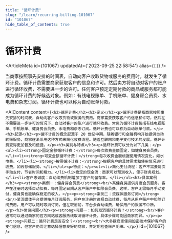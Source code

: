 ```yaml
---
title: "循环计费"
slug: "/learn/recurring-billing-101067"
id: "101067"
hide_table_of_contents: true
---
```



# 循环计费

<ArticleMeta id={101067} updatedAt={'2023-09-25 22:58:54'} alias={`[]`} />
<div className='border-solid border-b border-t-0 my-4 border-[var(--ifm-color-gray-300)]' />

当商家按照事先安排的时间表，自动向客户收取货物或服务的费用时，就发生了循环计费。循环计费需要商家获取客户的信息和许可。然后卖方将自动对客户的账户进行循环收费，不需要进一步的许可。任何客户预定定期付款的商品或服务都可能成为循环计费的好候选对象。例如：有线电视账单、手机账单、健身房会员费、水电费和杂志订阅。循环计费也可以称为自动账单付款。

<AIContent content={`<h2>循环计费</h2><h3>定义</h3><p>循环计费是指商家按照事先安排的时间表，自动向客户收取货物或服务的费用。商家需要获取客户的信息和许可，然后在不需要进一步许可的情况下，自动对客户的账户进行循环收费。常见的循环计费包括有线电视账单、手机账单、健身房会员费、水电费和杂志订阅。循环计费也可以称为自动账单付款。</p><h3>起源</h3><p>循环计费的概念起源于 20 世纪中期，随着银行和金融机构开始提供自动转账服务，商家逐渐采用这种方式来简化收费流程。随着互联网和电子支付技术的发展，循环计费变得更加普及和便捷。</p><h3>类别与特点</h3><p>循环计费可以分为以下几类：</p><ul><li><strong>固定金额循环计费：</strong>每次收费金额固定，如健身房会员费。</li><li><strong>可变金额循环计费：</strong>每次收费金额根据使用情况变化，如水电费。</li><li><strong>按需循环计费：</strong>根据客户的具体需求和使用情况进行收费，如云存储服务。</li></ul><p>特点：</p><ul><li>简化支付流程：客户不需要每次手动支付，节省时间和精力。</li><li>稳定的现金流：商家可以预测收入，便于财务规划。</li><li>客户忠诚度：自动续费机制增加了客户的留存率。</li></ul><h3>具体案例</h3><p><strong>案例一：健身房会员费</strong><br/>某健身房提供月度会员服务，客户在注册时选择自动扣费，每月固定日期从客户账户中扣除会员费。这样，客户无需每月手动支付，健身房也能确保稳定的收入。</p><p><strong>案例二：流媒体服务订阅</strong><br/>某流媒体平台提供按月订阅服务，用户在注册时选择自动续费，每月从用户账户中扣除订阅费用。用户可以随时取消订阅，但在取消前，平台会自动续费，确保用户的服务不中断。</p><h3>常见问题</h3><p><strong>问题一：如何取消循环计费？</strong><br/>客户通常可以通过商家的官方网站或客服热线取消循环计费。具体步骤可能因商家而异。</p><p><strong>问题二：循环计费是否安全？</strong><br/>大多数商家使用加密技术保护客户的支付信息，但客户仍需注意选择信誉良好的商家，并定期检查账户明细。</p>`} id={101067} />

